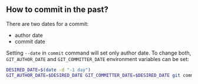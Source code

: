 ## How to commit in the past?

There are two dates for a commit:
* author date
* commit date

Setting `--date` in `commit` command will set only author date.
To change both, `GIT_AUTHOR_DATE` and `GIT_COMMITTER_DATE` environment variables can be set:

```sh
DESIRED_DATE=$(date -d "-1 day")
GIT_AUTHOR_DATE=$DESIRED_DATE GIT_COMMITTER_DATE=$DESIRED_DATE git commit -m "Your message"
```
